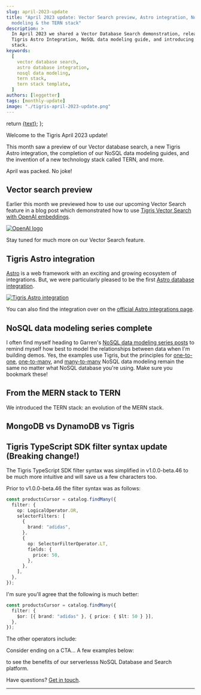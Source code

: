```yaml
---
slug: april-2023-update
title: "April 2023 update: Vector Search preview, Astro integration, NoSQL data
  modeling & the TERN stack"
description: >
  In April 2023 we shared a Vector Database Search demonstration, release our
  Tigris Astro Integration, NoSQL data modeling guide, and introducing the TERN
  stack.
keywords:
  [
    vector database search,
    astro database integration,
    nosql data modeling,
    tern stack,
    tern stack template,
  ]
authors: [leggetter]
tags: [monthly-update]
image: "./tigris-april-2023-update.png"
---
```


<head>
  <meta name="twitter:creator" content="@leggetter" />
</head>


  return <a href={tigrisConfig.signupUrl}>{text}</a>;
};

Welcome to the Tigris April 2023 update!

This month saw a preview of our Vector database search, a new Tigris Astro
integration, the completion of our NoSQL data modeling guides, and the invention
of a new technology stack called TERN, and more.

April was packed. No joke!

<!-- truncate -->

## Vector search preview

Earlier this month we previewed how to use our upcoming Vector Search feature in
a blog post which demonstrated how to use
[Tigris Vector Search with OpenAI embeddings](/blog/vector-search-openai/).

[![OpenAI logo](./vector-search-with-openai.jpeg)](/blog/vector-search-openai/)

Stay tuned for much more on our Vector Search feature.

## Tigris Astro integration

[Astro](https://astro.build) is a web framework with an exciting and growing
ecosystem of integrations. But, we were particularly pleased to be the first
[Astro database integration](/blog/astro-tigris-integration/).

[![Tigris Astro integration](./astro-tigris-integration.png)](/blog/astro-tigris-integration/)

You can also find the integration over on the
[official Astro integrations page](https://astro.build/integrations?search=tigris).

## NoSQL data modeling series complete

I often find myself heading to Garren's
[NoSQL data modeling series posts](/blog/tags/nosql-data-modeling-series/) to
remind myself how best to model the relationships between data when I'm building
demos. Yes, the examples use Tigris, but the principles for
[one-to-one](/blog/modelling-one-to-one-relations/),
[one-to-many](/blog/modeling-one-to-many-relations/), and
[many-to-many](/blog/nosql-modeling-many-to-many-relations-with-search/) NoSQL
data modeling remain the same no matter what NoSQL database you're using. Make
sure you bookmark these!

## From the MERN stack to TERN

We introduced the TERN stack: an evolution of the MERN stack.

## MongoDB vs DynamoDB vs Tigris

## Tigris TypeScript SDK filter syntax update (Breaking change!)

The Tigris TypeScript SDK filter syntax was simplified in v1.0.0-beta.46 to be
much more intuitive and will save us a few characters too.

Prior to v1.0.0-beta.46 the filter syntax was as follows:

```ts
const productsCursor = catalog.findMany({
  filter: {
    op: LogicalOperator.OR,
    selectorFilters: [
      {
        brand: "adidas",
      },
      {
        op: SelectorFilterOperator.LT,
        fields: {
          price: 50,
        },
      },
    ],
  },
});
```

I'm sure you'll agree that the following is much better:

```ts
const productsCursor = catalog.findMany({
  filter: {
    $or: [{ brand: "adidas" }, { price: { $lt: 50 } }],
  },
});
```

The other operators include:

Consider ending on a CTA... A few examples below:

<p>
  <CloudLink text="Sign up for a free Tigris Cloud account" /> to see the
  benefits of our serverlesss NoSQL Database and Search platform.
</p>

Have questions? <a href="https://www.tigrisdata.com/contact/">Get in touch</a>.

---


<NewsletterSubscribe />
